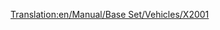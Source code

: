 [[Translation:en/Manual/Base Set/Vehicles/X2001]]
{{hu/Navbox Mozdonyok}}
{{hu/Vonatok|Image=[[File:en/X2001.png]]
|Name='X2001'
|Cost=£60,937 ($121.874)
|Speed=305 km/h (190 mph)
|Weight=95 t
|Power=9,000 LE (6.618 kW)
|Annual=£3,234 ($6.468)
|Designed=1999
|Lifespan=20
|Capacity=N/A
|Leírás=Az elsőként elérhető egysínű vasúti mozdony jó vétel, hiszen az [[hu/Manual/Base Set/Vehicles/AsiaStar|"AsiaStarnál"]], a legjobb villanymozdonynál is sokkal erősebb és gyorsabb. Jellemzői hosszabb vonatok építésének lehetőségét vetik fel. Ha így döntesz, de nem éri el a csúcssebességet, érdemes lehet két motorkocsit alkalmazni.
|Valósság=Nevéből következtetve valószínűleg a svéd, billenőszekrényes [http://hu.wikipedia.org/wiki/SJ_X2000 X2000] villamos motorvonat-sorozat inspirálta. 
}}